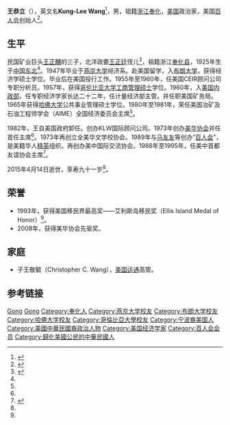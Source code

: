 {{copyedit|time=2016-02-21T17:51:53+00:00}}
{{lead section|time=2016-02-21T17:51:53+00:00}}
'''王恭立'''（{{bd|1925年||2015年|4月14日|catIdx=Wang}}），英文名'''Kung-Lee Wang'''<ref name="wang family">{{cite book|volume= |title=《東成西就——七個華人基督教家族與中西交流百年》|author=羅元旭  |year=2012 |location=北京 |page=262 |isbn=9787108045096 |publisher=三聯書店(北京) }}</ref>，男，祖籍[[浙江|浙江]][[奉化|奉化]]，[[美国|美国]]政治家，美国[[百人会|百人会]]创始人<ref name="wang">{{cite web|url=http://ny.usqiaobao.com/weekends/2015/05-11/69838.html|title=美华协会创始人王恭立逝世 各界缅怀追悼|publisher=美国侨报|date=May 11, 2015, 12:05 PM}}{{dead link|date=2018年3月 |bot=InternetArchiveBot |fix-attempted=yes }}</ref>。

== 生平 ==
民国矿业巨头[[王正黼|王正黼]]的三子，北洋政要[[王正廷|王正廷]]侄儿<ref>{{cite web |url=http://www.ccctspm.org/wit/chr_lives/2008/716/08716831.html |title=寻访“中国奥运之父”在家乡的足迹 |publisher=中国基督教网站 |date=08-07-16 14:24:58 |accessdate=2016-02-21 |archiveurl=https://web.archive.org/web/20160304121414/http://www.ccctspm.org/wit/chr_lives/2008/716/08716831.html |archivedate=2016-03-04 |deadurl=yes }}</ref>，祖籍浙江[[奉化县|奉化县]]，1925年生于[[中国东北|中国东北]]<ref name="wang family"/>。1947年毕业于[[燕京大学|燕京大学]]经济系。赴美国留学，入[[布朗大学|布朗大学]]，获得经济学硕士学位。毕业后在美国投行工作。1955年至1960年，任美国CEIR顾问公司专职分析员。1957年，获得[[哥伦比亚大学|哥伦比亚大学]][[工商管理硕士|工商管理硕士]]学位。1960年，入[[美国内政部|美国内政部]]，任专职经济学家长达二十二年，任计量经济部主管。并任职美国矿务局。1965年获得[[哈佛大学|哈佛大学]]公共事业管理硕士学位。1980年至1981年，荣任美国冶矿及石油工程师学会（AIME）全国经济委员会主席<ref name="wang family"/>。

1982年，王自美国政府卸任。创办KLW国际顾问公司。1973年创办[[美华协会|美华协会]]并任首任主席<ref name="wang"/>。1973年再创立全美华文学校协会。1989年与[[马友友|马友友]]等创办“[[百人会|百人会]]”，是美籍华人[[精英|精英]]组织。再创办美中国际交流协会。1988年至1995年，任美中首都友谊协会主席<ref>{{cite book|volume= |title=《東成西就——七個華人基督教家族與中西交流百年》|author=羅元旭  |year=2012 |location=北京 |page=263 |isbn=9787108045096 |publisher=三聯書店(北京) }}</ref>。

2015年4月14日逝世，享寿九十一岁<ref name="wang"/>。

==荣誉==
* 1993年，获得美国移民界最高奖——艾利斯岛移民奖（Ellis Island Medal of Honor）<ref name="wang"/>。
* 2008年，获得美华协会先驱奖。

== 家庭 ==
* 子王敬毓（Christopher C. Wang），[[美国运通|美国运通]]高管。

== 参考链接 ==
{{reflist|2}}

{{Navboxes
| title  = 王恭立在[[欧美同学会|欧美同学会]]的职务
| list1  =
{{欧美同学会第四届理事会}}
}}

{{Authority control}}
{{DEFAULTSORT:Wang王}}
[[Category:王姓|Gong]]
[[Category:王有光家族|Gong]]
[[Category:奉化人|Category:奉化人]]
[[Category:燕京大学校友|Category:燕京大学校友]]
[[Category:布朗大学校友|Category:布朗大学校友]]
[[Category:哈佛大学校友|Category:哈佛大学校友]]
[[Category:哥倫比亞大學校友|Category:哥倫比亞大學校友]]
[[Category:宁波裔美国人|Category:宁波裔美国人]]
[[Category:美國中華民國裔政治人物|Category:美國中華民國裔政治人物]]
[[Category:美国经济学家|Category:美国经济学家]]
[[Category:百人会会员|Category:百人会会员]]
[[Category:歸化美國公民的中華民國人|Category:歸化美國公民的中華民國人]]